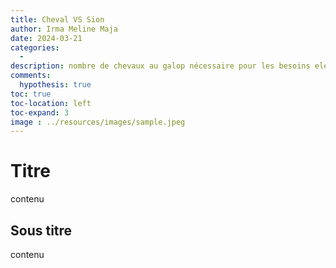 ```yaml
---
title: Cheval VS Sion
author: Irma Meline Maja
date: 2024-03-21
categories:
  - 
description: nombre de chevaux au galop nécessaire pour les besoins electrique de Sion pendant 24H
comments:
  hypothesis: true
toc: true
toc-location: left
toc-expand: 3
image : ../resources/images/sample.jpeg
---
```


<script src="../resources/scripts/actionButtons.js" defer></script>

# Titre

contenu

## Sous titre

contenu
